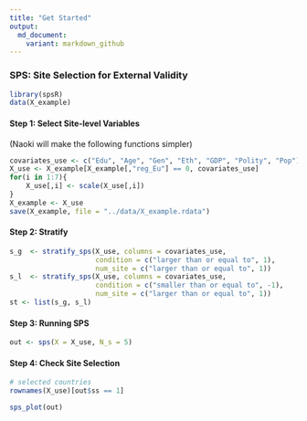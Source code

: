```yaml
---
title: "Get Started"
output: 
  md_document:
    variant: markdown_github
---
```


### SPS: Site Selection for External Validity

```r
library(spsR)
data(X_example)
```

#### Step 1: Select Site-level Variables

(Naoki will make the following functions simpler)

```r
covariates_use <- c("Edu", "Age", "Gen", "Eth", "GDP", "Polity", "Pop")
X_use <- X_example[X_example[,"reg_Eu"] == 0, covariates_use]
for(i in 1:7){
    X_use[,i] <- scale(X_use[,i])
}
X_example <- X_use
save(X_example, file = "../data/X_example.rdata")
```

#### Step 2: Stratify 
```r
s_g  <- stratify_sps(X_use, columns = covariates_use,
                     condition = c("larger than or equal to", 1), 
                     num_site = c("larger than or equal to", 1))
s_l  <- stratify_sps(X_use, columns = covariates_use,
                     condition = c("smaller than or equal to", -1), 
                     num_site = c("larger than or equal to", 1))
st <- list(s_g, s_l)
```


#### Step 3: Running SPS
```r
out <- sps(X = X_use, N_s = 5)
```

#### Step 4: Check Site Selection
```r
# selected countries
rownames(X_use)[out$ss == 1]

sps_plot(out)
```
